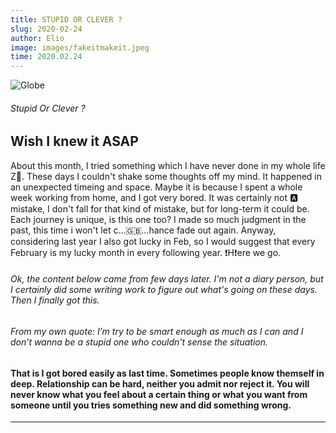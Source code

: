 ```yaml
---
title: STUPID OR CLEVER ?
slug: 2020-02-24
author: Elio
image: images/fakeitmakeit.jpeg
time: 2020.02.24
---
```


![Globe](images/fakeitmakeit.jpeg)

###### Stupid Or Clever ?

## Wish I knew it ASAP

About this month, I tried something which I have never done in my whole life Z🥊. These days I couldn't shake some thoughts off my mind.
It happened in an unexpected timeing and space. Maybe it is because I spent a whole week working from home, and I got very bored.
It was certainly not 🅰️ mistake, I don't fall for that kind of mistake, but for long-term it could be. Each journey is unique, is this one too?
I made so much judgment in the past, this time i won't let c...🇬🇧...hance fade out again.
Anyway, considering last year I also got lucky in Feb, so I would suggest that every February is my lucky month in every following year.
❗️H❗️ere we go.

###### Ok, the content below came from few days later. I'm not a diary person, but I certainly did some writing work to figure out what's going on these days. Then I finally got this.

###### From my own quote: I’m try to be smart enough as much as I can and I don’t wanna be a stupid one who couldn't sense the situation.

#### That is I got bored easily as last time. Sometimes people know themself in deep. Relationship can be hard, neither you admit nor reject it. You will never know what you feel about a certain thing or what you want from someone until you tries something new and did something wrong.

---
